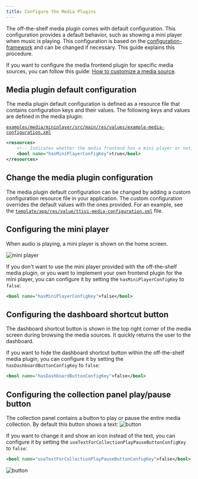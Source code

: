 ```yaml
---
title: Configure the Media Plugins
---
```


The off-the-shelf media plugin comes with default configuration. This configuration provides a
default behavior, such as showing a mini player when music is playing. This configuration is based
on the
[configuration-framework](/tomtom-digital-cockpit/developers/tutorials-and-examples/customization/use-the-configuration-framework)
and can be changed if necessary. This guide explains this procedure.

If you want to configure the media frontend plugin for specific media sources, you can follow
this guide:
[How to customize a media source](/tomtom-digital-cockpit/developers/tutorials-and-examples/media/customize-a-media-source).

## Media plugin default configuration

The media plugin default configuration is defined as a resource file that contains configuration
keys and their values. The following keys and values are defined in the media plugin:

[`examples/media/miniplayer/src/main/res/values/example-media-configuration.xml`](https://github.com/tomtom-international/tomtom-digital-cockpit-sdk-examples/blob/main/examples/media/miniplayer/src/main/res/values/example-media-configuration.xml#L13-L19)

```xml
<resources>
    <!-- Indicates whether the media frontend has a mini player or not; `true` by default. -->
    <bool name="hasMiniPlayerConfigKey">true</bool>
</resources>
```

## Change the media plugin configuration

The media plugin default configuration can be changed by adding a custom configuration resource file
in your application. The custom configuration overrides the default values with the ones provided.
For an example, see the 
[`template/app/res/value/ttivi-media-configuration.xml`](https://github.com/tomtom-international/tomtom-digital-cockpit-sdk-examples/blob/main/template/app/src/main/res/values/ttivi-media-configuration.xml#L13-L14)
file.

## Configuring the mini player

When audio is playing, a mini player is shown on the home screen.

![mini player](images/media_mini_player.png)

If you don't want to use the mini player provided with the off-the-shelf media plugin, or you
want to implement your own frontend plugin for the mini player, you can configure it by setting the
`hasMiniPlayerConfigKey` to `false`:

```xml
<bool name="hasMiniPlayerConfigKey">false</bool>
```

## Configuring the dashboard shortcut button

The dashboard shortcut button is shown in the top right corner of the media screen during browsing
the media sources. It quickly returns the user to the dashboard.

If you want to hide the dashboard shortcut button within the off-the-shelf media plugin, you
can configure it by setting the `hasDashboardButtonConfigKey` to `false`:

```xml
<bool name="hasDashboardButtonConfigKey">false</bool>
```

## Configuring the collection panel play/pause button

The collection panel contains a button to play or pause the entire media collection. By default this
 button shows a text:
 ![button](images/collection_play_pause_with_text.png)

If you want to change it and show an icon instead of the text, you can configure it by setting the
`useTextForCollectionPlayPauseButtonConfigKey` to `false`:

```xml
<bool name="useTextForCollectionPlayPauseButtonConfigKey">false</bool>
```
![button](images/collection_play_pause_with_icon.png)

